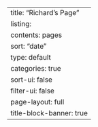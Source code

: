 ---
title: "Richard's Page"
listing:
  contents: pages
  sort: "date"
  type: default
  categories: true
  sort-ui: false
  filter-ui: false
page-layout: full
title-block-banner: true
---